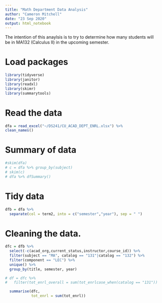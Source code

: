 ```yaml
---
title: "Math Department Data Analysis"
author: "Cameron Mitchell"
date: "23 Sep 2020"
output: html_notebook
---
```


The intention of this anaylsis is to try to determine how many students will be in MA132 (Calculus II) in the upcoming semester.


# Load packages
```r
library(tidyverse)
library(janitor)
library(readxl)
library(skimr)
library(summarytools)
```


# Read the data
```r
dfa = read_excel("~/DS241/CU_ACAD_DEPT_ENRL.xlsx") %>%
clean_names()
```



# Summary of data
```r
#skim(dfa)
# c = dfa %>% group_by(subject)
# skim(c)
# dfa %>% dfSummary()
```


# Tidy data
```r
dfb = dfa %>%
  separate(col = term2, into = c("semester","year"), sep = " ")
```


# Cleaning the data. 
```r
dfc = dfb %>%
  select(-c(acad_org,current_status,instructor,course_id)) %>%
  filter(subject == "MA", catalog == "131"|catalog == "132") %>%
  filter(component == "LEC") %>%
  unique() %>%
  group_by(title, semester, year) 

# df = dfc %>%
#   filter(tot_enrl_overall = sum(tot_enrlcase_when(catalog == "131"))

  summarise(dfc,
            tot_enrl = sum(tot_enrl))
```